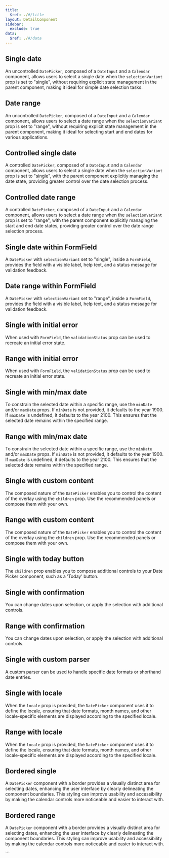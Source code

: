```yaml
---
title:
  $ref: ./#/title
layout: DetailComponent
sidebar:
  exclude: true
data:
  $ref: ./#/data
---
```


<LivePreviewControls>

<LivePreview componentName="date-picker" exampleName="Single">

## Single date

An uncontrolled `DatePicker`, composed of a `DateInput` and a `Calendar` component, allows users to select a single date when the `selectionVariant` prop is set to "single", without requiring explicit state management in the parent component, making it ideal for simple date selection tasks.

</LivePreview>

<LivePreview componentName="date-picker" exampleName="Range">

## Date range

An uncontrolled `DatePicker`, composed of a `DateInput` and a `Calendar` component, allows users to select a date range when the `selectionVariant` prop is set to "range", without requiring explicit state management in the parent component, making it ideal for selecting start and end dates for various applications.

</LivePreview>

<LivePreview componentName="date-picker" exampleName="SingleControlled">

## Controlled single date

A controlled `DatePicker`, composed of a `DateInput` and a `Calendar` component, allows users to select a single date when the `selectionVariant` prop is set to "single", with the parent component explicitly managing the date state, providing greater control over the date selection process.

</LivePreview>

<LivePreview componentName="date-picker" exampleName="RangeControlled">

## Controlled date range

A controlled `DatePicker`, composed of a `DateInput` and a `Calendar` component, allows users to select a date range when the `selectionVariant` prop is set to "range", with the parent component explicitly managing the start and end date states, providing greater control over the date range selection process.

</LivePreview>

<LivePreview componentName="date-picker" exampleName="SingleWithFormField">

## Single date within FormField

A `DatePicker` with `selectionVariant` set to "single", inside a `FormField`, provides the field with a visible label, help text, and a status message for validation feedback.

</LivePreview>

<LivePreview componentName="date-picker" exampleName="RangeWithFormField">

## Date range within FormField

A `DatePicker` with `selectionVariant` set to "range", inside a `FormField`, provides the field with a visible label, help text, and a status message for validation feedback.

</LivePreview>

<LivePreview componentName="date-picker" exampleName="SingleWithInitialError">

## Single with initial error

When used with `FormField`, the `validationStatus` prop can be used to recreate an initial error state.

</LivePreview>

<LivePreview componentName="date-picker" exampleName="RangeWithInitialError">

## Range with initial error

When used with `FormField`, the `validationStatus` prop can be used to recreate an initial error state.

</LivePreview>

<LivePreview componentName="date-picker" exampleName="SingleWithMinMaxDate">

## Single with min/max date

To constrain the selected date within a specific range, use the `minDate` and/or `maxDate` props. If `minDate` is not provided, it defaults to the year 1900. If `maxDate` is undefined, it defaults to the year 2100. This ensures that the selected date remains within the specified range.

</LivePreview>

<LivePreview componentName="date-picker" exampleName="RangeWithMinMaxDate">

## Range with min/max date

To constrain the selected date within a specific range, use the `minDate` and/or `maxDate` props. If `minDate` is not provided, it defaults to the year 1900. If `maxDate` is undefined, it defaults to the year 2100. This ensures that the selected date remains within the specified range.

</LivePreview>

<LivePreview componentName="date-picker" exampleName="SingleWithCustomPanel">

## Single with custom content

The composed nature of the `DatePicker` enables you to control the content of the overlay using the `children` prop. Use the recommended panels or compose them with your own.

</LivePreview>

<LivePreview componentName="date-picker" exampleName="RangeWithCustomPanel">

## Range with custom content

The composed nature of the `DatePicker` enables you to control the content of the overlay using the `children` prop. Use the recommended panels or compose them with your own.

</LivePreview>

<LivePreview componentName="date-picker" exampleName="SingleWithTodayButton">

## Single with today button

The `children` prop enables you to compose additional controls to your Date Picker component, such as a 'Today' button.

</LivePreview>

<LivePreview componentName="date-picker" exampleName="SingleWithConfirmation">

## Single with confirmation

You can change dates upon selection, or apply the selection with additional controls.

</LivePreview>

<LivePreview componentName="date-picker" exampleName="RangeWithConfirmation">

## Range with confirmation

You can change dates upon selection, or apply the selection with additional controls.

</LivePreview>

<LivePreview componentName="date-picker" exampleName="SingleWithCustomParser">

## Single with custom parser

A custom parser can be used to handle specific date formats or shorthand date entries.

</LivePreview>

<LivePreview componentName="date-picker" exampleName="SingleWithLocaleEnUS">

## Single with locale

When the `locale` prop is provided, the `DatePicker` component uses it to define the locale, ensuring that date formats, month names, and other locale-specific elements are displayed according to the specified locale.

</LivePreview>

<LivePreview componentName="date-picker" exampleName="RangeWithLocaleEsES">

## Range with locale

When the `locale` prop is provided, the `DatePicker` component uses it to define the locale, ensuring that date formats, month names, and other locale-specific elements are displayed according to the specified locale.

</LivePreview>

<LivePreview componentName="date-picker" exampleName="SingleBordered">

## Bordered single

A `DatePicker` component with a border provides a visually distinct area for selecting dates, enhancing the user interface by clearly delineating the component boundaries. This styling can improve usability and accessibility by making the calendar controls more noticeable and easier to interact with.

</LivePreview>

<LivePreview componentName="date-picker" exampleName="RangeBordered">

## Bordered range

A `DatePicker` component with a border provides a visually distinct area for selecting dates, enhancing the user interface by clearly delineating the component boundaries. This styling can improve usability and accessibility by making the calendar controls more noticeable and easier to interact with.

</LivePreview>

</LivePreviewControls>
```
